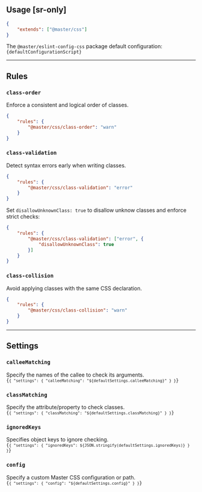 
## Usage [sr-only]

```json name=.eslintrc.json
{
    "extends": ["@master/css"]
}
```
The `@master/eslint-config-css` package default configuration:
<Code lang="js">
    {defaultConfigurationScript}
</Code>

---

## Rules
### `class-order`
Enforce a consistent and logical order of classes.
```json name=.eslintrc.json
{
    "rules": {
        "@master/css/class-order": "warn"
    }
}
```

### `class-validation`
Detect syntax errors early when writing classes.
```json name=.eslintrc.json
{
    "rules": {
        "@master/css/class-validation": "error"
    }
}
```
Set `disallowUnknownClass: true` to disallow unknow classes and enforce strict checks:
```json name=.eslintrc.json
{
    "rules": {
        "@master/css/class-validation": ["error", {
            "disallowUnknownClass": true
        }]
    }
}
```

### `class-collision`
Avoid applying classes with the same CSS declaration.
```json name=.eslintrc.json
{
    "rules": {
        "@master/css/class-collision": "warn"
    }
}
```

---

## Settings
### `calleeMatching`
Specify the names of the callee to check its arguments.
<Code lang="json" name=".eslintrc.json">
{`
    {
        "settings": {
            "calleeMatching": "${defaultSettings.calleeMatching}"
        }
    }
`}
</Code>

### `classMatching`
Specify the attribute/property to check classes.
<Code lang="json" name=".eslintrc.json">
{`
    {
        "settings": {
            "classMatching": "${defaultSettings.classMatching}"
        }
    }
`}
</Code>

### `ignoredKeys`
Specifies object keys to ignore checking.
<Code lang="json" name=".eslintrc.json">
{`
    {
        "settings": {
            "ignoredKeys": ${JSON.stringify(defaultSettings.ignoredKeys)}
        }
    }
`}
</Code>

### `config`
Specify a custom Master CSS configuration or path.
<Code lang="json" name=".eslintrc.json">
{`
    {
        "settings": {
            "config": "${defaultSettings.config}"
        }
    }
`}
</Code>

